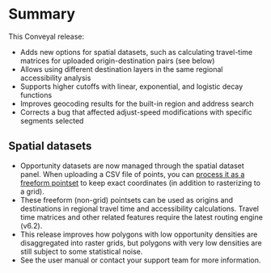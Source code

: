 # Summary

This Conveyal release:

- Adds new options for spatial datasets, such as calculating travel-time matrices for uploaded origin-destination pairs (see below)
- Allows using different destination layers in the same regional accessibility analysis
- Supports higher cutoffs with linear, exponential, and logistic decay functions
- Improves geocoding results for the built-in region and address search
- Corrects a bug that affected adjust-speed modifications with specific segments selected

## Spatial datasets

- Opportunity datasets are now managed through the spatial dataset panel. When uploading a CSV file of points, you can [process it as a freeform pointset](https://docs.conveyal.com/prepare-inputs/upload-spatial-data#freeform-non-grid-points) to keep exact coordinates (in addition to rasterizing to a grid).
- These freeform (non-grid) pointsets can be used as origins and destinations in regional travel time and accessibility calculations. Travel time matrices and other related features require the latest routing engine (v6.2).
- This release improves how polygons with low opportunity densities are disaggregated into raster grids, but polygons with very low densities are still subject to some statistical noise.
- See the user manual or contact your support team for more information.
